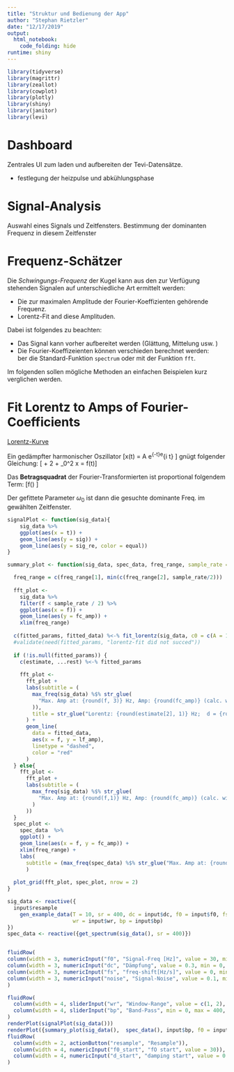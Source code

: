 ```yaml
---
title: "Struktur und Bedienung der App"
author: "Stephan Rietzler"
date: "12/17/2019"
output: 
  html_notebook:
    code_folding: hide
runtime: shiny
---
```


```r
library(tidyverse)
library(magrittr)
library(zeallot)
library(cowplot)
library(plotly)
library(shiny)
library(janitor)
library(levi)
```

# Dashboard

Zentrales UI zum laden und aufbereiten der Tevi-Datensätze.

* festlegung der heizpulse und abkühlungsphase


# Signal-Analysis

Auswahl eines Signals und Zeitfensters. Bestimmung der dominanten 
Frequenz in diesem Zeitfenster

# Frequenz-Schätzer

Die *Schwingungs-Frequenz* der Kugel kann aus den zur Verfügung stehenden Signalen
auf unterschiedliche Art ermittelt werden: 

* Die zur maximalen Amplitude der Fourier-Koeffizienten gehörende Frequenz.
* Lorentz-Fit and diese Amplituden.

Dabei ist folgendes zu beachten: 

* Das Signal kann vorher aufbereitet werden (Glättung, Mittelung usw. )
* Die Fourier-Koeffizeienten können verschieden berechnet werden:  
ber die Standard-Funktion ```spectrum ``` oder mit   der Funktion ```fft```.

Im folgenden sollen mögliche Methoden an einfachen Beispielen kurz verglichen werden.





# Fit Lorentz to Amps of Fourier-Coefficients

[Lorentz-Kurve](https://de.wikipedia.org/wiki/Lorentzkurve)

Ein gedämpfter harmonischer Oszillator 
\[x(t) = A \cdot e^{-\gamma\cdot t}\cdot e^{i \sqrt{\omega_0^2 - \gamma^2}\cdot t} \] 
gnügt folgender Gleichung:
\[\ddot{x} + 2\gamma \dot{x} + \omega_0^2 x = f(t)\]

Das **Betragsquadrat** der Fourier-Transformierten ist proportional folgendem Term:
\[f(\omega) \sim \frac{A(\omega)}{(\omega^2 - \omega_0^2)^2 + \large(\frac{\gamma}{2}\large)^2\omega^2} \]

Der gefittete Parameter $\omega_0$ ist dann die gesuchte dominante Freq. im gewählten Zeitfenster.


```r

signalPlot <- function(sig_data){
    sig_data %>% 
    ggplot(aes(x = t)) +
    geom_line(aes(y = sig)) +
    geom_line(aes(y = sig_re, color = equal))
}

summary_plot <- function(sig_data, spec_data, freq_range, sample_rate = 400, f0 = 30, d = 0.5 ){

  freq_range = c(freq_range[1], min(c(freq_range[2], sample_rate/2)))
    
  fft_plot <-
    sig_data %>% 
    filter(f < sample_rate / 2) %>%
    ggplot(aes(x = f)) + 
    geom_line(aes(y = fc_amp)) + 
    xlim(freq_range) 
  
  c(fitted_params, fitted_data) %<-% fit_lorentz(sig_data, c0 = c(A = 1000, f0 = f0, g = d))
  #validate(need(fitted_params, "lorentz-fit did not succed"))
  
  if (!is.null(fitted_params)) {
    c(estimate, ...rest) %<-% fitted_params
    
    fft_plot <-
      fft_plot +
      labs(subtitle = (
        max_freq(sig_data) %$% str_glue(
          "Max. Amp at: {round(f, 3)} Hz, Amp: {round(fc_amp)} (calc. with fft)"
        )),
        title = str_glue("Lorentz: {round(estimate[2], 1)} Hz;  d = {round(estimate[3], 1)} ")
      ) +
      geom_line(
        data = fitted_data,
        aes(x = f, y = lf_amp),
        linetype = "dashed",
        color = "red"
      )
  } else{
    fft_plot <-
      fft_plot +
      labs(subtitle = (
        max_freq(sig_data) %$% str_glue(
          "Max. Amp at: {round(f,1)} Hz, Amp: {round(fc_amp)} (calc. with fft)"
        )
      ))
  }  
  spec_plot <-
    spec_data  %>%
    ggplot() +
    geom_line(aes(x = f, y = fc_amp)) +
    xlim(freq_range) +
    labs(
      subtitle = (max_freq(spec_data) %$% str_glue("Max. Amp at: {round(f, 3)} Hz, Amp: {round(fc_amp)} (calc. spectrogram)"))
      )
  
  plot_grid(fft_plot, spec_plot, nrow = 2)
}

```


```r

sig_data <- reactive({
  input$resample
    gen_example_data(T = 10, sr = 400, dc = input$dc, f0 = input$f0, fs = input$fs, noise_sd = input$noise,
                     wr = input$wr, bp = input$bp) 
})
spec_data <- reactive({get_spectrum(sig_data(), sr = 400)})


fluidRow(
column(width = 3, numericInput("f0", "Signal-Freq [Hz]", value = 30, min = 0, max = 50, step = 1)),
column(width = 3, numericInput("dc", "Dämpfung", value = 0.3, min = 0, max = 2, step = 0.05)),
column(width = 3, numericInput("fs", "freq-shift[Hz/s]", value = 0, min = 0, max = 10, step = 0.5)),
column(width = 3, numericInput("noise", "Signal-Noise", value = 0.1, min = 0, max = 1, step = 0.1))
)

fluidRow(
  column(width = 4, sliderInput("wr", "Window-Range", value = c(1, 2), min = 0, max = 10)),
  column(width = 4, sliderInput("bp", "Band-Pass", min = 0, max = 400, value = c(0,400)))
)
renderPlot(signalPlot(sig_data()))
renderPlot({summary_plot(sig_data(),  spec_data(), input$bp, f0 = input$f0_start, d = input$d_start)})
fluidRow(
  column(width = 2, actionButton("resample", "Resample")),
  column(width = 4, numericInput("f0_start", "fO start", value = 30)),
  column(width = 4, numericInput("d_start", "damping start", value = 0.3, step = 0.05))
)
```



